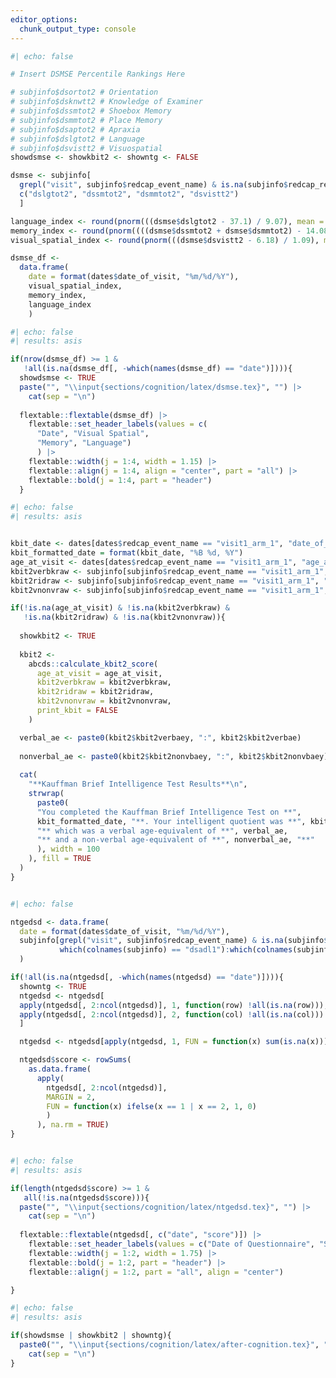 ```yaml
---
editor_options: 
  chunk_output_type: console
---
```


```r
#| echo: false

# Insert DSMSE Percentile Rankings Here

# subjinfo$dsortot2 # Orientation
# subjinfo$dsknwtt2 # Knowledge of Examiner
# subjinfo$dssmtot2 # Shoebox Memory
# subjinfo$dsmmtot2 # Place Memory
# subjinfo$dsaptot2 # Apraxia
# subjinfo$dslgtot2	# Language
# subjinfo$dsvistt2 # Visuospatial
showdsmse <- showkbit2 <- showntg <- FALSE

dsmse <- subjinfo[
  grepl("visit", subjinfo$redcap_event_name) & is.na(subjinfo$redcap_repeat_instrument), 
  c("dslgtot2", "dssmtot2", "dsmmtot2", "dsvistt2")
  ]

language_index <- round(pnorm(((dsmse$dslgtot2 - 37.1) / 9.07), mean = 0, sd = 1) * 100, 2)
memory_index <- round(pnorm((((dsmse$dssmtot2 + dsmse$dsmmtot2) - 14.08) / 4.68), mean = 0, sd = 1) * 100, 2)
visual_spatial_index <- round(pnorm(((dsmse$dsvistt2 - 6.18) / 1.09), mean = 0, sd = 1) * 100, 2)

dsmse_df <- 
  data.frame(
    date = format(dates$date_of_visit, "%m/%d/%Y"),
    visual_spatial_index,
    memory_index,
    language_index
    ) 

```

```r
#| echo: false
#| results: asis

if(nrow(dsmse_df) >= 1 & 
   !all(is.na(dsmse_df[, -which(names(dsmse_df) == "date")]))){
  showdsmse <- TRUE
  paste("", "\\input{sections/cognition/latex/dsmse.tex}", "") |> 
    cat(sep = "\n")
  
  flextable::flextable(dsmse_df) |>
    flextable::set_header_labels(values = c(
      "Date", "Visual Spatial", 
      "Memory", "Language")
      ) |>
    flextable::width(j = 1:4, width = 1.15) |>
    flextable::align(j = 1:4, align = "center", part = "all") |>
    flextable::bold(j = 1:4, part = "header")
  }

```

<!--- Kauffman Brief Intelligence Test (KBIT-2) --->

```r
#| echo: false
#| results: asis


kbit_date <- dates[dates$redcap_event_name == "visit1_arm_1", "date_of_visit", drop = TRUE]
kbit_formatted_date = format(kbit_date, "%B %d, %Y")
age_at_visit <- dates[dates$redcap_event_name == "visit1_arm_1", "age_at_visit", drop = TRUE] 
kbit2verbkraw <- subjinfo[subjinfo$redcap_event_name == "visit1_arm_1", "kbit2_vk", drop = TRUE]
kbit2ridraw <- subjinfo[subjinfo$redcap_event_name == "visit1_arm_1", "kbit2_ridl", drop = TRUE]
kbit2vnonvraw <- subjinfo[subjinfo$redcap_event_name == "visit1_arm_1", "kbit2_totnonv", drop = TRUE]

if(!is.na(age_at_visit) & !is.na(kbit2verbkraw) & 
   !is.na(kbit2ridraw) & !is.na(kbit2vnonvraw)){
  
  showkbit2 <- TRUE
  
  kbit2 <- 
    abcds::calculate_kbit2_score(
      age_at_visit = age_at_visit, 
      kbit2verbkraw = kbit2verbkraw, 
      kbit2ridraw = kbit2ridraw, 
      kbit2vnonvraw = kbit2vnonvraw, 
      print_kbit = FALSE
    )

  verbal_ae <- paste0(kbit2$kbit2verbaey, ":", kbit2$kbit2verbae)
  
  nonverbal_ae <- paste0(kbit2$kbit2nonvbaey, ":", kbit2$kbit2nonvbaey)
  
  cat(
    "**Kauffman Brief Intelligence Test Results**\n",
    strwrap(
      paste0(
      "You completed the Kauffman Brief Intelligence Test on **",
      kbit_formatted_date, "**. Your intelligent quotient was **", kbit2$kbit2iqcompstd,
      "** which was a verbal age-equivalent of **", verbal_ae, 
      "** and a non-verbal age-equivalent of **", nonverbal_ae, "**" 
      ), width = 100
    ), fill = TRUE
  )
}



```

<!--- NTG - Early Detection and Screen for Dementia (NTG-EDSD) --->

```r
#| echo: false

ntgedsd <- data.frame(
  date = format(dates$date_of_visit, "%m/%d/%Y"),
  subjinfo[grepl("visit", subjinfo$redcap_event_name) & is.na(subjinfo$redcap_repeat_instrument), 
           which(colnames(subjinfo) == "dsadl1"):which(colnames(subjinfo) == "dsother6")]
  )

if(!all(is.na(ntgedsd[, -which(names(ntgedsd) == "date")]))){
  showntg <- TRUE
  ntgedsd <- ntgedsd[
  apply(ntgedsd[, 2:ncol(ntgedsd)], 1, function(row) !all(is.na(row))), 
  apply(ntgedsd[, 2:ncol(ntgedsd)], 2, function(col) !all(is.na(col)))
  ]

  ntgedsd <- ntgedsd[apply(ntgedsd, 1, FUN = function(x) sum(is.na(x))) == 0, ] # Filter out NA values

  ntgedsd$score <- rowSums(
    as.data.frame(
      apply(
        ntgedsd[, 2:ncol(ntgedsd)], 
        MARGIN = 2, 
        FUN = function(x) ifelse(x == 1 | x == 2, 1, 0)
        )
      ), na.rm = TRUE)
}



```

```r
#| echo: false
#| results: asis

if(length(ntgedsd$score) >= 1 & 
   all(!is.na(ntgedsd$score))){
  paste("", "\\input{sections/cognition/latex/ntgedsd.tex}", "") |> 
    cat(sep = "\n")
  
  flextable::flextable(ntgedsd[, c("date", "score")]) |>
    flextable::set_header_labels(values = c("Date of Questionnaire", "Score")) |>
    flextable::width(j = 1:2, width = 1.75) |>
    flextable::bold(j = 1:2, part = "header") |>
    flextable::align(j = 1:2, part = "all", align = "center")

}

```

```r
#| echo: false
#| results: asis

if(showdsmse | showkbit2 | showntg){
  paste0("", "\\input{sections/cognition/latex/after-cognition.tex}", "") |>
    cat(sep = "\n")
}

```

